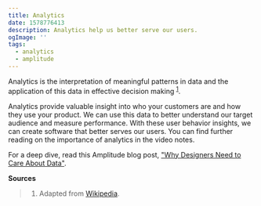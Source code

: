 ```yaml
---
title: Analytics
date: 1578776413
description: Analytics help us better serve our users.
ogImage: ''
tags:
  - analytics
  - amplitude
---
```


Analytics is the interpretation of meaningful patterns in data and the application of this data in effective decision making <sup>[1](https://en.wikipedia.org/wiki/Analytics)</sup>.

Analytics provide valuable insight into who your customers are and how they use your product. We can use this data to better understand our target audience and measure performance. With these user behavior insights, we can create software that better serves our users. You can find further reading on the importance of analytics in the video notes.

For a deep dive, read this Amplitude blog post, ["Why Designers Need to Care About Data"](https://amplitude.com/blog/why-designers-need-to-care-about-data).

**Sources**
> 1. Adapted from [Wikipedia](https://en.wikipedia.org/wiki/Analytics).
